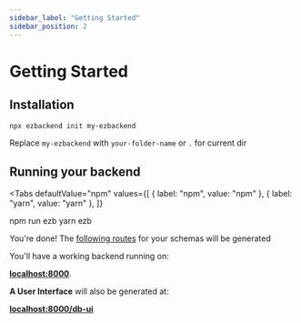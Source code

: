```yaml
---
sidebar_label: "Getting Started"
sidebar_position: 2
---
```


# Getting Started


## Installation

```bash
npx ezbackend init my-ezbackend
```

Replace `my-ezbackend` with `your-folder-name` or `.` for current dir

## Running your backend

<Tabs
  defaultValue="npm"
  values={[
    { label: "npm", value: "npm" },
    { label: "yarn", value: "yarn" },
  ]}
>
  <TabItem value="npm">
    <CodeBlock className="language-bash">npm run ezb</CodeBlock>
  </TabItem>
  <TabItem value="yarn">
    <CodeBlock className="language-bash">yarn ezb</CodeBlock>
  </TabItem>
</Tabs>

You're done! The [following routes](tutorial-basics/auto-generated-routes) for your schemas will be generated

You'll have a working backend running on:

**[localhost:8000](http://localhost:8000)**.

**A User Interface** will also be generated at:

**[localhost:8000/db-ui](http://localhost:8000/db-ui)**
